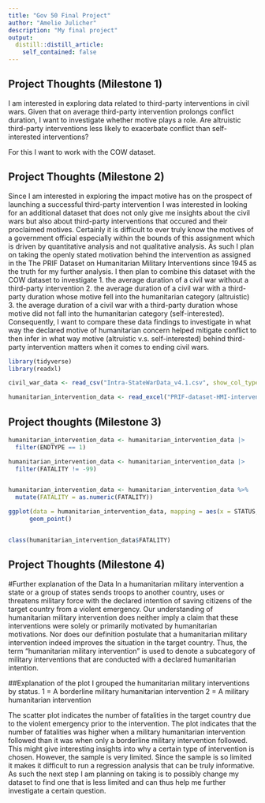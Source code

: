 ```yaml
---
title: "Gov 50 Final Project"
author: "Amelie Julicher"
description: "My final project"
output:
  distill::distill_article:
    self_contained: false
---
```




## Project Thoughts (Milestone 1)
I am interested in exploring data related to third-party interventions in civil wars. Given that on average third-party intervention prolongs conflict duration, I want to investigate whether motive plays a role. Are altruistic third-party interventions less likely to exacerbate conflict than self-interested interventions? 

For this I want to work with the COW dataset. 


## Project Thoughts (Milestone 2)
Since I am interested in exploring the impact motive has on the prospect of launching a successful third-party intervention I was interested in looking for an additional dataset that does not only give me insights about the civil wars but also about third-party interventions that occured and their proclaimed motives. Certainly it is difficult to ever truly know the motives of a government official especially within the bounds of this assignment which is driven by quantitative analysis and not qualitative analysis. As such I plan on taking the openly stated motivation behind the intervention as assigned in the The PRIF Dataset on Humanitarian Military Interventions since 1945 as the truth for my further analysis. I then plan to combine this dataset with the COW dataset to investigate 1. the average duration of a civil war without a third-party intervention 
2. the average duration of a civil war with a third-party duration whose motive fell into the humanitarian category (altruistic)
3. the average duration of a civil war with a third-party duration whose motive did not fall into the humanitarian category (self-interested). 
Consequently, I want to compare these data findings to investigate in what way the declared motive of humanitarian concern helped mitigate conflict to then infer in what way motive (altruistic v.s. self-interested) behind third-party intervention matters when it comes to ending civil wars. 


```r
library(tidyverse)
library(readxl)

civil_war_data <- read_csv("Intra-StateWarData_v4.1.csv", show_col_types = FALSE)

humanitarian_intervention_data <- read_excel("PRIF-dataset-HMI-interventions-v-July-2019.xlsx")
```


## Project thoughts (Milestone 3) 

```r
humanitarian_intervention_data <- humanitarian_intervention_data |> 
  filter(ENDTYPE == 1) 

humanitarian_intervention_data <- humanitarian_intervention_data |> 
  filter(FATALITY != -99)


humanitarian_intervention_data <- humanitarian_intervention_data %>% 
  mutate(FATALITY = as.numeric(FATALITY))

ggplot(data = humanitarian_intervention_data, mapping = aes(x = STATUS, y = FATALITY)) + 
      geom_point()


class(humanitarian_intervention_data$FATALITY)

```
## Project Thoughts (Milestone 4)

#Further explanation of the Data
In a humanitarian military intervention a state or a group of states sends troops to another country, uses or threatens military force with the declared intention of saving citizens of the target country from a violent emergency. Our understanding of humanitarian military intervention does neither imply a claim that these interventions were solely or primarily motivated by humanitarian motivations. Nor does our definition postulate that a humanitarian military intervention indeed improves the situation in the target country. Thus, the term “humanitarian military intervention” is used to denote a subcategory of military interventions that are conducted with a declared humanitarian intention. 

##Explanation of the plot 
I grouped the humanitarian military interventions by status. 
1 = A borderline military humanitarian intervention 
2 = A  military humanitarian intervention 


The scatter plot indicates the number of fatalities in the target country due to the violent emergency prior to the intervention. The plot indicates that the number of fatalities was higher when a military humanitarian intervention followed than it was when only a borderline military intervention followed. This might give interesting insights into why a certain type of intervention is chosen. However, the sample is very limited. 
Since the sample is so limited it makes it difficult to run a regression analysis that can be truly informative. As such the next step I am planning on taking is to possibly change my dataset to find one that is less limited and can thus help me further investigate a certain question.


